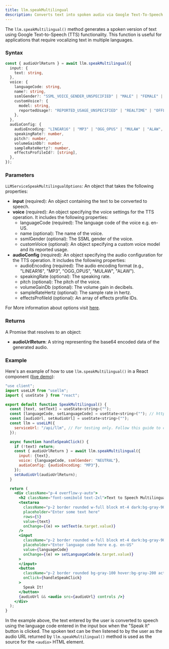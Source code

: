 ```yaml
---
title: llm.speakMultilingual
description: Converts text into spoken audio via Google Text-To-Speech API
---
```


The `llm.speakMultilingual()` method generates a spoken version of text using Google Text-to-Speech (TTS) functionality. This function is useful for applications that require vocalizing text in multiple languages.

### Syntax

```typescript
const { audioUrlReturn } = await llm.speakMultilingual({
  input: {
    text: string,
  },
  voice: {
    languageCode: string,
    name?: string,
    ssmlGender?: "SSML_VOICE_GENDER_UNSPECIFIED" | "MALE" | "FEMALE" | "NEUTRAL" | null | undefined,
    customVoice?: {
      model: string,
      reportedUsage?: "REPORTED_USAGE_UNSPECIFIED" | "REALTIME" | "OFFLINE" | null | undefined,
    },
  },
  audioConfig: {
    audioEncoding: "LINEAR16" | "MP3" | "OGG_OPUS" | "MULAW" | "ALAW",
    speakingRate?: number,
    pitch?: number,
    volumeGainDb?: number,
    sampleRateHertz?: number,
    effectsProfileId?: [string],
  },
});
```

### Parameters

`LLMServiceSpeakMultilingualOptions`: An object that takes the following properties:

- **input** (required): An object containing the text to be converted to speech.
- **voice** (required): An object specifying the voice settings for the TTS operation. It includes the following properties:
  - languageCode (required): The language code of the voice e.g. en-US.
  - name (optional): The name of the voice.
  - ssmlGender (optional): The SSML gender of the voice.
  - customVoice (optional): An object specifying a custom voice model and its reported usage.
- **audioConfig** (required): An object specifying the audio configuration for the TTS operation. It includes the following properties:
  - audioEncoding (required): The audio encoding format (e.g., "LINEAR16", "MP3", "OGG_OPUS", "MULAW", "ALAW").
  - speakingRate (optional): The speaking rate.
  - pitch (optional): The pitch of the voice.
  - volumeGainDb (optional): The volume gain in decibels.
  - sampleRateHertz (optional): The sample rate in hertz.
  - effectsProfileId (optional): An array of effects profile IDs.

For More information about options visit [here](https://cloud.google.com/text-to-speech/docs/reference/rest/v1/text/synthesize).

### Returns

A Promise that resolves to an object:

- **audioUrlReturn**: A string representing the base64 encoded data of the generated audio.

### Example

Here's an example of how to use `llm.speakMultilingual()` in a React component ([live demo](http://localhost:3000/demo/speak-multilingual)):

```jsx
"use client";
import useLLM from "usellm";
import { useState } from "react";

export default function SpeakMultilingual() {
  const [text, setText] = useState<string>("");
  const [languageCode, setLanguageCode] = useState<string>(""); // https://cloud.google.com/text-to-speech/docs/voices
  const [audioUrl, setAudioUrl] = useState<string>("");
  const llm = useLLM({
    serviceUrl: "/api/llm", // For testing only. Follow this guide to create your own service URL: https://usellm.org/docs/api-reference/create-llm-service
  });

  async function handleSpeakClick() {
    if (!text) return;
    const { audioUrlReturn } = await llm.speakMultilingual({
      input: {text},
      voice: {languageCode, ssmlGender: "NEUTRAL"},
      audioConfig: {audioEncoding: "MP3"},
    });
    setAudioUrl(audioUrlReturn);
  }

  return (
    <div className="p-4 overflow-y-auto">
      <h2 className="font-semibold text-2xl">Text to Speech Multilingual</h2>
      <textarea
        className="p-2 border rounded w-full block mt-4 dark:bg-gray-900 dark:text-white"
        placeholder="Enter some text here"
        rows={5}
        value={text}
        onChange={(e) => setText(e.target.value)}
      />
      <input
        className="p-2 border rounded w-full block mt-4 dark:bg-gray-900 dark:text-white"
        placeholder="Enter language code here e.g. en-US"
        value={languageCode}
        onChange={(e) => setLanguageCode(e.target.value)}
      >
      </input>
      <button
        className="p-2 border rounded bg-gray-100 hover:bg-gray-200 active:bg-gray-300 dark:bg-white dark:text-black font-medium my-4"
        onClick={handleSpeakClick}
      >
        Speak It!
      </button>
      {audioUrl && <audio src={audioUrl} controls />}
    </div>
  );
}
```

In the example above, the text entered by the user is converted to speech using the language code entered in the input box when the
"Speak It" button is clicked. The spoken text can be then listened to by the user as the
audio URL returned by `llm.speakMultilingual()` method is used as the source for the `<audio>` HTML element.

